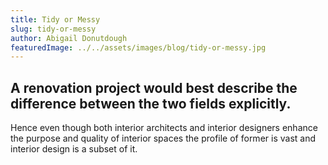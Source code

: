 ```yaml
---
title: Tidy or Messy
slug: tidy-or-messy
author: Abigail Donutdough
featuredImage: ../../assets/images/blog/tidy-or-messy.jpg
---
```


## A renovation project would best describe the difference between the two fields explicitly.

Hence even though both interior architects and interior designers enhance the purpose and quality of interior spaces the profile of former is vast and interior design is a subset of it.

